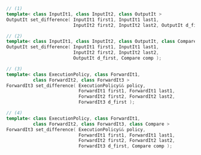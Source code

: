 ```cpp
// (1)
template< class InputIt1, class InputIt2, class OutputIt >
OutputIt set_difference( InputIt1 first1, InputIt1 last1,
                         InputIt2 first2, InputIt2 last2, OutputIt d_first );

// (2)
template< class InputIt1, class InputIt2, class OutputIt, class Compare >
OutputIt set_difference( InputIt1 first1, InputIt1 last1,
                         InputIt2 first2, InputIt2 last2,
                         OutputIt d_first, Compare comp );

// (3)
template< class ExecutionPolicy, class ForwardIt1,
          class ForwardIt2, class ForwardIt3 >
ForwardIt3 set_difference( ExecutionPolicy&& policy,
                           ForwardIt1 first1, ForwardIt1 last1,
                           ForwardIt2 first2, ForwardIt2 last2,
                           ForwardIt3 d_first );

// (4)
template< class ExecutionPolicy, class ForwardIt1,
          class ForwardIt2, class ForwardIt3, class Compare >
ForwardIt3 set_difference( ExecutionPolicy&& policy,
                           ForwardIt1 first1, ForwardIt1 last1,
                           ForwardIt2 first2, ForwardIt2 last2,
                           ForwardIt3 d_first, Compare comp );
```
